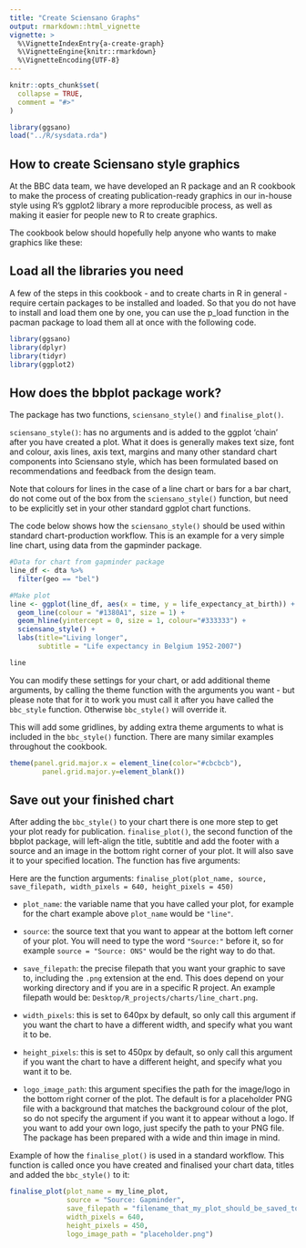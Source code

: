 ```yaml
---
title: "Create Sciensano Graphs"
output: rmarkdown::html_vignette
vignette: >
  %\VignetteIndexEntry{a-create-graph}
  %\VignetteEngine{knitr::rmarkdown}
  %\VignetteEncoding{UTF-8}
---
```


```r
knitr::opts_chunk$set(
  collapse = TRUE,
  comment = "#>"
)
```

```r
library(ggsano)
load("../R/sysdata.rda")
```

## How to create Sciensano style graphics

At the BBC data team, we have developed an R package and an R cookbook to make the process of creating publication-ready graphics in our in-house style using R’s ggplot2 library a more reproducible process, as well as making it easier for people new to R to create graphics.

The cookbook below should hopefully help anyone who wants to make graphics like these:

## Load all the libraries you need

A few of the steps in this cookbook - and to create charts in R in general - require certain packages to be installed and loaded. So that you do not have to install and load them one by one, you can use the p_load function in the pacman package to load them all at once with the following code.

```r
library(ggsano)
library(dplyr)
library(tidyr)
library(ggplot2)
```

## How does the bbplot package work?
The package has two functions, `sciensano_style()` and `finalise_plot()`.

`sciensano_style()`: has no arguments and is added to the ggplot ‘chain’ after you have created a plot. What it does is generally makes text size, font and colour, axis lines, axis text, margins and many other standard chart components into Sciensano style, which has been formulated based on recommendations and feedback from the design team.

Note that colours for lines in the case of a line chart or bars for a bar chart, do not come out of the box from the `sciensano_style()` function, but need to be explicitly set in your other standard ggplot chart functions.

The code below shows how the `sciensano_style()` should be used within standard chart-production workflow. This is an example for a very simple line chart, using data from the gapminder package.

```r
#Data for chart from gapminder package
line_df <- dta %>%
  filter(geo == "bel") 

#Make plot
line <- ggplot(line_df, aes(x = time, y = life_expectancy_at_birth)) +
  geom_line(colour = "#1380A1", size = 1) +
  geom_hline(yintercept = 0, size = 1, colour="#333333") +
  sciensano_style() +
  labs(title="Living longer",
       subtitle = "Life expectancy in Belgium 1952-2007")
```

```r
line
```

You can modify these settings for your chart, or add additional theme arguments, by calling the theme function with the arguments you want - but please note that for it to work you must call it after you have called the `bbc_style` function. Otherwise `bbc_style()` will override it.

This will add some gridlines, by adding extra theme arguments to what is included in the `bbc_style()` function. There are many similar examples throughout the cookbook.

```r
theme(panel.grid.major.x = element_line(color="#cbcbcb"), 
        panel.grid.major.y=element_blank())
```

## Save out your finished chart

After adding the `bbc_style()` to your chart there is one more step to get your plot ready for publication. `finalise_plot()`, the second function of the bbplot package, will left-align the title, subtitle and add the footer with a source and an image in the bottom right corner of your plot. It will also save it to your specified location. The function has five arguments:

Here are the function arguments: `finalise_plot(plot_name, source, save_filepath, width_pixels = 640, height_pixels = 450)`

* `plot_name`: the variable name that you have called your plot, for example for the chart example above `plot_name` would be `"line"`.

* `source`: the source text that you want to appear at the bottom left corner of your plot. You will need to type the word `"Source:"` before it, so for example `source = "Source: ONS"` would be the right way to do that.

* `save_filepath`: the precise filepath that you want your graphic to save to, including the `.png` extension at the end. This does depend on your working directory and if you are in a specific R project. An example filepath would be: `Desktop/R_projects/charts/line_chart.png`.

* `width_pixels`: this is set to 640px by default, so only call this argument if you want the chart to have a different width, and specify what you want it to be.

* `height_pixels`: this is set to 450px by default, so only call this argument if you want the chart to have a different height, and specify what you want it to be.

* `logo_image_path`: this argument specifies the path for the image/logo in the bottom right corner of the plot. The default is for a placeholder PNG file with a background that matches the background colour of the plot, so do not specify the argument if you want it to appear without a logo. If you want to add your own logo, just specify the path to your PNG file. The package has been prepared with a wide and thin image in mind.

Example of how the `finalise_plot()` is used in a standard workflow. This function is called once you have created and finalised your chart data, titles and added the `bbc_style()` to it:

```r
finalise_plot(plot_name = my_line_plot,
              source = "Source: Gapminder",
              save_filepath = "filename_that_my_plot_should_be_saved_to.png",
              width_pixels = 640,
              height_pixels = 450,
              logo_image_path = "placeholder.png")
```


